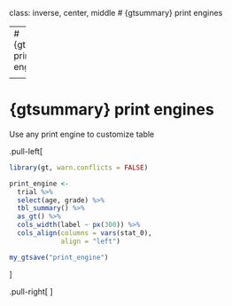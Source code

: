 class: inverse, center, middle
# {gtsummary} print engines


---
# {gtsummary} print engines

<p align="center"><img src="Images/gtsummary_rmarkdown.png" width=90%></p>

---
# {gtsummary} print engines

Use any print engine to customize table

.pull-left[
```r
library(gt, warn.conflicts = FALSE)

print_engine <-
  trial %>%
  select(age, grade) %>%
  tbl_summary() %>%
  as_gt() %>%
  cols_width(label ~ px(300)) %>%
  cols_align(columns = vars(stat_0), 
             align = "left")
```

```r
my_gtsave("print_engine")
```
]

.pull-right[
<p align="center"><img src="Images/print_engine.png" width=70%></p>
]
